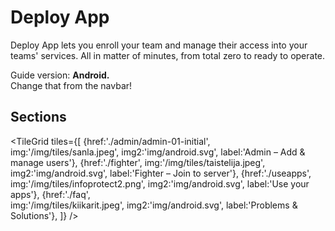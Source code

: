# Deploy App

Deploy App lets you enroll your team and manage their access into your teams' services. All in matter of minutes, from total zero to ready to operate.

Guide version: **Android.** <br/> Change that from the navbar!

## Sections

<TileGrid
  tiles={[
    {href:'./admin/admin-01-initial',  
     img:'/img/tiles/sanla.jpeg', 
     img2:'img/android.svg', 
     label:'Admin – Add & manage users'},
    {href:'./fighter',
     img:'/img/tiles/taistelija.jpeg', 
     img2:'img/android.svg',
     label:'Fighter – Join to server'},
    {href:'./useapps',
     img:'/img/tiles/infoprotect2.png', 
     img2:'img/android.svg', 
     label:'Use your apps'},
    {href:'./faq',    
     img:'/img/tiles/kiikarit.jpeg',
     img2:'img/android.svg', 
     label:'Problems & Solutions'},
  ]}
/>
